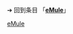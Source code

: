 {{LPR
|article = eMule
|latest_release_version = 0.60b
|latest_release_date = {{Start date and age|2020|12|13}}
}}<noinclude>

➔ 回到条目 「'''[[eMule]]'''」
[[Category:最新預覽版模板|eMule]]
</noinclude>